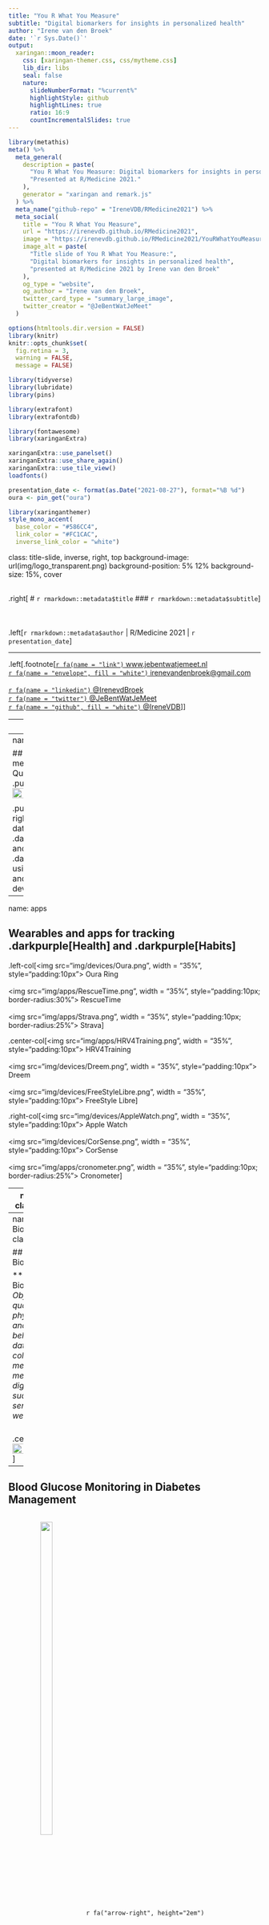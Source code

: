 ```yaml
---
title: "You R What You Measure"
subtitle: "Digital biomarkers for insights in personalized health"  
author: "Irene van den Broek"
date: '`r Sys.Date()`'
output:
  xaringan::moon_reader:
    css: [xaringan-themer.css, css/mytheme.css]
    lib_dir: libs
    seal: false 
    nature:
      slideNumberFormat: "%current%"
      highlightStyle: github
      highlightLines: true
      ratio: 16:9
      countIncrementalSlides: true
---
```


```r
library(metathis)
meta() %>%
  meta_general(
    description = paste(
      "You R What You Measure: Digital biomarkers for insights in personalized health",
      "Presented at R/Medicine 2021."
    ),
    generator = "xaringan and remark.js"
  ) %>%
  meta_name("github-repo" = "IreneVDB/RMedicine2021") %>% 
  meta_social(
    title = "You R What You Measure",
    url = "https://irenevdb.github.io/RMedicine2021",
    image = "https://irenevdb.github.io/RMedicine2021/YouRWhatYouMeasure_title.png",
    image_alt = paste(
      "Title slide of You R What You Measure:", 
      "Digital biomarkers for insights in personalized health", 
      "presented at R/Medicine 2021 by Irene van den Broek"
    ),
    og_type = "website",
    og_author = "Irene van den Broek",
    twitter_card_type = "summary_large_image",
    twitter_creator = "@JeBentWatJeMeet"
  )

```

```r
options(htmltools.dir.version = FALSE)
library(knitr)
knitr::opts_chunk$set(
  fig.retina = 3,
  warning = FALSE, 
  message = FALSE)

library(tidyverse)
library(lubridate)
library(pins)

library(extrafont)
library(extrafontdb) 

library(fontawesome)
library(xaringanExtra)

xaringanExtra::use_panelset()
xaringanExtra::use_share_again()
xaringanExtra::use_tile_view()
loadfonts() 

presentation_date <- format(as.Date("2021-08-27"), format="%B %d")
oura <- pin_get("oura")

```

```r
library(xaringanthemer)
style_mono_accent(
  base_color = "#586CC4",
  link_color = "#FC1CAC",
  inverse_link_color = "white")
```

class: title-slide, inverse, right, top
background-image: url(img/logo_transparent.png)
background-position: 5% 12%
background-size: 15%, cover

<br>
.right[
# `r rmarkdown::metadata$title`
### `r rmarkdown::metadata$subtitle`
]
<br> <br> <br> <br> 
.left[`r rmarkdown::metadata$author` | R/Medicine 2021 | `r presentation_date`]
<hr>

.left[.footnote[[`r fa(name = "link")`  www.jebentwatjemeet.nl](https://www.jebentwatjemeet.nl) <br>
[`r fa(name = "envelope", fill = "white")` irenevandenbroek@gmail.com](mailto:irenevandenbroek@gmail.com)<br><br>
[`r fa(name = "linkedin") ` @IrenevdBroek](https://www.linkedin.com/in/irenevdbroek/)<br>
[`r fa(name = "twitter") ` @JeBentWatJeMeet](http://twitter.com/JeBentWatJeMeet)<br>
[`r fa(name = "github", fill = "white")`  @IreneVDB](http://github.com/IreneVDB)
]]

---
layout:true

<div class="my-footer">
<span style="width:100%; text-align:center"> 
| `r fa(name = "link")`
<a href=https://www.jebentwatjemeet.nl style="color: white"> 
  jebentwatjemeet.nl </a>| `r fa(name = "github")` 
<a href=http://github.com/IreneVDB style="color: white"> 
  @IreneVDB  </a>| `r fa(name = "twitter") `
<a href=http://twitter.com/JeBentWatJeMeet style="color: white"> 
  @JeBentWatJeMeet  </a>|
</span>
</div> 

---
name: intro
class: top

## You are what you measure: My Quantified Self Project
<br>
.pull-left[.center[<img src="img/Logo_8factors.png" width="90%">]]

.pull-right[.center[Collecting data about my .darkpink.large[Health] and .darkpink.large[Habits] using apps, sensors and wearable devices]]

---
name: apps

## Wearables and apps for tracking .darkpurple[Health] and .darkpurple[Habits]

.left-col[<img src="img/devices/Oura.png", width = "35%", style="padding:10px"> Oura Ring
<br><br>
<img src="img/apps/RescueTime.png", width = "35%", style="padding:10px; border-radius:30%"> RescueTime
<br><br>
<img src="img/apps/Strava.png", width = "35%", style="padding:10px; border-radius:25%"> Strava]

.center-col[<img src="img/apps/HRV4Training.png", width = "35%", style="padding:10px"> HRV4Training
<br><br>
<img src="img/devices/Dreem.png", width = "35%", style="padding:10px"> Dreem
<br><br>
<img src="img/devices/FreeStyleLibre.png", width = "35%", style="padding:10px"> FreeStyle Libre]

.right-col[<img src="img/devices/AppleWatch.png", width = "35%", style="padding:10px"> Apple Watch
<br><br>
<img src="img/devices/CorSense.png", width = "35%", style="padding:10px"> CorSense
<br><br>
<img src="img/apps/cronometer.png", width = "35%", style="padding:10px; border-radius:25%"> Cronometer]

---
name: aim
class: center

## .left[Let's talk biomarkers. Let's talk health tech. Let's talk R!]

<br>
.pull-left[`r fa("mobile-alt", fill="#586CC4", height = "7em", margin_left="1em", margin_right="1em")` `r fa("heartbeat", fill="#586CC4", height = "7em", margin_left="1em", margin_right="1em")`
<br>
<br>
.xlarge[The potential of digital biomarkers to advance personalized health]
<br><br>
Personal use <br> Clinical trials <br> Clinical practice]

.pull-right[`r fa("r-project", fill="#586CC4", height = "7em", margin_left="1em", margin_right="1em")`
<br>
<br>
.xlarge[The power of R to support digital health data] 
<br><br>
Data collection <br> Data analysis <br> Data communication]

---
name: Digital Biomarkers
class: left

## Digital Biomarkers

** Digital Biomarkers**: _Objective, quantifiable physiological and behavioral data that are collected and measured by means of digital devices such as apps, sensors and wearables._

<br>
.center[<img src="img/PersonalizedHealth.png" width="100%">]

---

## Blood Glucose Monitoring in Diabetes Management

<div style="vertical-align:middle; display:inline-block; text-align:center; width:30%;">
<img src="img/blooddraw.png" width="40%"/> 
</div>
`r fa("arrow-right", height="2em")`
<div style="vertical-align:middle; display:inline-block; text-align:center; width:30%;">
<img src="img/fingerprick.png" width="40%"/> 
</div>
`r fa("arrow-right", height="2em")`
<div style="vertical-align:middle; display:inline-block; text-align:center; width:30%;">
<img src="img/sensor.png" width="40%"/>
</div>

<br>
<hr>
<br>

<div style="vertical-align:top; display:inline-block; text-align:center; width:24%;">
    <img src="img/devices/Dexcom.png" height="200px"/>
    <span style="display:block;">Dexcom</span>
</div>

<div style="vertical-align:top; display:inline-block; text-align:center; width:24%;">
    <img src="img/devices/Eversense.png" height="200px"/>
    <span style="display:block;">Eversense</span>
</div>

<div style="vertical-align:top; display:inline-block; text-align:center; width:24%;">
    <img src="img/devices/FSL.png" height="200px"/>
    <span style="display:block;">FreeStyle Libre</span>
</div>

<div style="vertical-align:top; display:inline-block; text-align:center; width:24%;">
    <img src="img/devices/MedtronicGL3.png" height="200px"/>
    <span style="display:block;">Medtronic</span>
</div>

---
name: R-R intervals
class: left

## Heart Rate Variability: a non-invasive marker of .darkpurple[Stress]

**HRV** is the variation in time between consecutive heart beats and reflects the heart's capacity to adapt to changes

<br>
.center[<img src="img/ECG_RR.png" width="100%">]

---
name: HRV applications
class: center

## .left[Daily HRV measurement to monitor .darkpurple[Stress] and .darkpurple[Recovery]]

.left-column[Using **Corsense** and **HRV4Training** app <br><br>
<img src="img/devices/CorSense.png" width = "40%"> <br><br>
<img src="img/apps/HRV4Training.png" width = "40%" style="padding:10px">
]

.right-column[
<iframe src="data/eTrend_HRV4T_H250.html" width="100%" height="450" id="igraph" scrolling="no" seamless="seamless" frameBorder="0"> </iframe>
]

---
name: timeseries
class: center

## .left[More .darkpurple[Long-term] Trends: Step Count, Body Weight and Sleep]

.panelset[

.panel[.panel-name[Step Count]

.left-column[
Using **Apple Watch** <br><br>
<img src="img/devices/AppleWatch.png" width="100px">
<br><br>
<img src="img/apps/applewatch.jpg" width="100px"; style="padding:10px; border-radius:25%;">
]

.right-column[
<iframe src="data/eTrend_Steps.html" width="100%" height="400" id="igraph" scrolling="no" seamless="seamless" frameBorder="0"> </iframe>
]

] <!---->

.panel[.panel-name[Body Weight]

.left-column[
Using **QardioBase** smart scale <br><br>
<img src="img/devices/QardioBase.png" width="100px">
<br><br>
<img src="img/apps/Qardio.png" width="100px"; style="padding:10px; border-radius:25%;">
]

.right-column[
<iframe src="data/eTrend_Weight.html" width="100%" height="400" id="igraph" scrolling="no" seamless="seamless" frameBorder="0"> </iframe>
]

] <!---->

.panel[.panel-name[Sleep]

.left-column[
Using **Dreem** headband <br><br>
<img src="img/devices/Dreem.png" width="100px">
<br><br>
<img src="img/apps/dreem.png" width="100px"; style="padding:10px; border-radius:25%;">
]

.right-column[
<iframe src="data/eTrend_Sleep.html" width="100%" height="400" id="igraph" scrolling="no" seamless="seamless" frameBorder="0"> </iframe>
]

] <!---->

] <!---->
---
name: Nightly patterns
class: center

## .left[More about .darkpurple[Sleep]: the Easiest way to collect data!]

.panelset[

.panel[.panel-name[Sleep Phases]
.left-column[
Using **Dreem Headband**<br>
<img src="img/devices/Dreem.png" width="100px">
<br>
<img src="img/apps/dreem.png" width="100px"; style="padding:10px; border-radius:25%;">
]

.right-column[
```r
source("src/Daily_categoric.R")
ggridge.sleep()
```
]
] <!---->

.panel[.panel-name[HRV]

.left-column[
Using **Oura Ring**<br>
<img src="img/devices/Oura.png" width="100px">
<br>
<img src="img/apps/Oura.png" width="100px"; style="padding:10px; border-radius:25%;">
]

.right-column[
```r
source("src/Daily_timeserie.R")

oura_noNA <- oura[["Sleep"]] %>%
  filter(is.na(sleep.period_id) == FALSE)

oura_HRV <- map(1:nrow(oura_noNA), function(row){
  df <- data.frame(datetime = seq(as_datetime(oura_noNA$sleep.bedtime_start[row], tz = "CET"),
                                  as_datetime(oura_noNA$sleep.bedtime_end[row], tz = "CET"), by = "5 mins"),
                   HRV = unlist(oura_noNA$sleep.rmssd_5min[row]))
}) %>%
  bind_rows() %>%
  filter(HRV > 0) %>%
  mutate(datetime = round_date(datetime, unit = "5mins"))

daily.timeserie("Oura Ring", df = oura_HRV, datetime_col ="datetime", value_col = "HRV", var = "HRV", unit = "msec", day_or_night = "night", hue = 0.65, ymin = 40, ymax = 170, starttime = 21, endtime = 8.5)
```
]

] <!---->

.panel[.panel-name[Heart Rate]

.left-column[
Using **Oura Ring**<br>
<img src="img/devices/Oura.png" width="100px">
<br>
<img src="img/apps/Oura.png" width="100px"; style="padding:10px; border-radius:25%;">
]

.right-column[
```r
oura_HR <- map(1:nrow(oura_noNA), function(row){
  df <- data.frame(datetime = seq(as_datetime(oura_noNA$sleep.bedtime_start[row], tz = "CET"),
                                  as_datetime(oura_noNA$sleep.bedtime_end[row], tz = "CET"), by = "5 mins"),
                   HR = unlist(oura_noNA$sleep.hr_5min[row]))
}) %>%
  bind_rows() %>%
  filter(HR > 0) %>%
  mutate(datetime = round_date(datetime, unit = "5mins"))

daily.timeserie("Oura Ring", df = oura_HR, datetime_col ="datetime", value_col = "HR", var = "Heart Rate", unit = "BPM", day_or_night = "night", hue = 0.45, ymin = 40, ymax = 66, starttime = 21, endtime = 8.5)
```
]

] <!---->

] <!---->

---
name: Biological Clock
class: center

## .left[Daily Rhythms and the .darkpurple[Biological Clock]]

.panelset.sideways[

.panel[.panel-name[Sleep]
<img src ="img/apps/dreem.png" height="50px" style="float:right;margin-bottom:-50px;border-radius:10px">
```r
source("src/ggridge_dow.R")
load("data/Sleep_Times.RData")

make.ggridge.time(tracker = "Dreem", df = Sleep_Times,
                  time_columns = c("Sleep Start","Wake Up"),
                  timescale = "night", duration_column = NULL, group = NULL,
                  base_hue = 0.75, hue_range= 0.45,
                  title_key = "Sleep")
```

] <!---->

.panel[.panel-name[Meals]
<img src ="img/apps/cronometer.png" height="50px" style="float:right;margin-bottom:-50px">
```r
source("src/ggridge_dow.R")
load("data/Meal_Times.RData")

make.ggridge.time(tracker = "Cronometer",
                  df = Meal_Times,
                  time_columns = c("Breakfast", "Lunch", "Dinner"),
                  timescale = "day", duration_column = NULL, group = NULL,
                  base_hue = 0.55, hue_range = 0.45,
                  title_key = "Meal")
```

] <!---->

.panel[.panel-name[Excercise]
<img src ="img/apps/Strava.png" height="50px" style="float:right;margin-bottom:-50px;border-radius:10px">
```r
source("src/ggridge_dow.R")
load("data/Strava.RData")

make.ggridge.time(tracker = "Strava", df = Strava, time_columns = "start_date_local", duration_column = "Duration_min", group= "Type",
                  title_key = "Exercise",base_hue = 0.55, hue_range = 0.5, add_poly = FALSE)
```

] <!---->

] <!---->

---
name: Productivity
class: center

## .left[Tracking .darkpurple[Productivity] and .darkpurple[Screen Time]]

.left-column[
Using **RescueTime**<br>
<img src="img/apps/RescueTime.png" width="100px"; style="padding:10px; border-radius:25%;">
]

.right-column[
<img src="img/PCTimes.png">
]

---
name: Female Cycle
class: left

## .darkpurple[Montly Rhythms] and Hormonal Influences

.panelset.sideways[

.panel[.panel-name[Body Temperature]
<img src ="img/apps/Oura.png" height="50px" style="float:right; margin-bottom:-50px; border-radius:25%">
```r
source("src/cyclical.R")
load("data/period.RData")

make.menstrual.heatmap(tracker = "Oura Ring", df = oura[["Sleep"]],
                      column = sleep.temperature_deviation,
                      lab = "Body Temperature", type = "value",
                      title = "Body Temperature during Sleep along the Female Cycle",
                      hue = 0.55)
```
] <!---->

.panel[.panel-name[Breathing]
<img src ="img/apps/Oura.png" height="50px" style="float:right;margin-bottom:-50px; border-radius: 25%">
```r
make.menstrual.heatmap(tracker = "Oura Ring", df = oura[["Sleep"]],
                      column = sleep.breath_average,
                      lab = "Respiration Rate", type = "value",
                      title = "Respiration Rate during Sleep along the Female Cycle",
                      hue = 0.47)
```
] <!---->

.panel[.panel-name[Headaches]
<img src ="img/apps/tracknshare.png" height="50px" style="float:right; margin-bottom:-50px; border-radius:25%">
```r

load("/Users/irenevandenbroek/Documents/R-Projects/Projects/QuantifiedSelf/Mood/Mood.RData")

Mood <- Mood %>%
  mutate(Headache = factor(case_when(Headache == "0" ~ "None",
                                    Headache == "1" ~ "Mild",
                                    Headache == "2" ~ "Moderate",
                                    Headache == "3" ~ "Severe",
                                    TRUE ~ "No data"),
                          levels = c("None", "Mild", "Moderate", "Severe", "No data")))

make.menstrual.heatmap(tracker = "TracknShare", df = Mood,
                       column = Headache, lab = "Headache",
                       type = "value",
                       title = "Headache occurence along the Female Cycle",
                       hue = 0.51)
```

] <!---->
] <!---->

---
name: Conclusion
class: left

## In Conclusion...You R What You Measure!

<img src="img/sleep_move_R_repeat.png">

.Footnote[Future (R-) Goals:
- **Automate** and **Share** data upload, analysis and visualization 
- Work together on **Digital Health** Data (Viz) Projects ([*Get in touch!*](mailto:irenevandenbroek@gmail.com))]

---
name: Resources
class: left

## Resources

**Blood Sugar Monitoring** for personalized nutrition:<br>
[The Personalized Nutrition Project](http://personalnutrition.org/Home)

<hr>

**Heart Rate Variability:** <br>
`r emo::ji("package")` {[RHRV](https://rhrv.r-forge.r-project.org/index.html)} <br>
[EliteHRV](https://elitehrv.com) blog <br>
[HRV4Training](https://www.hrv4training.com/blog) blog

<hr>

**Data Visualization** R packages: <br>
`r emo::ji("package")` {[echarts4r](https://echarts4r.john-coene.com)} <br>
`r emo::ji("package")` {[ggridges](https://cran.r-project.org/web/packages/ggridges/vignettes/introduction.html)} <br>
`r emo::ji("package")` {[ggplot2](https://ggplot2.tidyverse.org)} 

---
name: Bonus slides
class: inverse, center, middle

background-image: url(img/logo_transparent.png)
background-position: 5% 10%
background-size: 10%, cover

<br>
#Bonus slides <br>
(Slides that did not fit in the 10 min talk)

<div class="my-footer"></div>

---
name: HRV Recommendations
class: center

## .left[Be aware *how* Heart Rate Variability is .darkpurple[Measured]...]

```r
source("src/gt_layout.R")

HRV_table <- data.frame(
  "Sensor" = c("Electric (chest strap)", "Optic (wrist, arm, finger, ear)"),
  "Time" = c("First thing upon awakening", "Fixed time of day"),
  "Length" = c("5 min", "> 1 min"),
  "Position" = c("Supine / Laying", "Sitting"),
  "Breathing" = c("Natural", "Paced"),
  "Frequency" = c("Every day", "At least 3x per week")) %>%
  magrittr::set_rownames(c("Optimal", "Alternative")) %>%
  t() %>%
  as.data.frame() %>%
  gt(rownames_to_stub = TRUE) %>%
  tab_header(title = "Recommendations for short-term HRV readings") %>%
  set.table.layout()

HRV_table
```

---
name: HRV Analysis 
class: center

## .left[...and *how* Heart Rate Variability is .darkpurple[Analysed]...]

<div style="vertical-align:top; display:inline-block; text-align:center; width:33%;">
   <img src="img/RR.png">
    <span style="display:block;">Time Domain</span>
</div>

<div style="vertical-align:top; display:inline-block; text-align:center; width:33%;">
   <img src="img/psd.png">
    <span style="display:block;">Frequency Domain</span>
</div>

<div style="vertical-align:top; display:inline-block; text-align:center; width:33%;">
   <img src="img/Poincare.png">
    <span style="display:block;">Non-Linear Analysis</span>
</div>

---
name: HRV Long-term
class: top left

## .left[Another application of HRV: .darkpurple[Long-term] measurements]

.left-column[.center[HRV for **Biofeedback** or **Sport Performance** <br><br> <img src="img/devices/polarH10.png" width = "40%">  <br> Polar H10 <br><br> <img src="img/apps/HRVlogger.png" width = "40%" style="padding:10px; border-radius:30%"> <br> HRV Logger app
]]

.right-column[
```r
HRVLogger <- pin_get("HRVLogger")
source("src/HRV_longterm.R")
par(mfrow = c(2, 1), oma = c(0,0,0,0))
make.plot.HRV_sport()
make.plot.HRV.Breath()
```
]

---
name: api
class: center

## .left[How to get the Data? All Ways lead to R...!]

.panelset[

.panel[.panel-name[Manual vs Magical]

<br><br>

.pull-left[`r fa("file-export", fill="#586CC4", height = "5em", margin_left="1em", margin_right="1em")` `r fa("file-import", fill="#586CC4", height = "5em", margin_left="1em", margin_right="1em")`
<br>

.xlarge[MANUAL] <br> Export + Import Files <br>]

.pull-right[`r fa("cloud-download-alt", fill="#586CC4", height = "5em", margin_left="1em", margin_right="1em")``r fa("magic", fill="#586CC4", height = "5em", margin_left="1em", margin_right="1em")`
<br>

.xlarge[MAGICAL] <br> Cloud + API <br>

]

] <!---->

.panel[.panel-name[Example Oura API]
```r
connect.api <- function(startdate, token, username, password, data_type){
    url <- paste0("https://api.ouraring.com/v1/", data_type, "?start=",
                  startdate, "&access_token=", token)
    get_data <- GET(url, authenticate(username, password, type = "basic"))
    content <- content(get_data, "text")
    json <- fromJSON(content, flatten = TRUE)
    df <- as.data.frame(json)
}
```

```r
oura <- map(c("sleep", "activity", "readiness"), connect.api, startdate = "2020-01-29",
            token = key_get("Token", keyring= "oura"),
            username = key_get("Username", keyring="oura"),
            password = key_get("Password", keyring= "oura"))
```
<hr>
.left[`r emo::ji("package")` {httr} : Connect <br>
`r emo::ji("package")` {keyring}: Store credentials <br>
Or look for dedicated packages: e.g., `r emo::ji("package")` {rStrava}]
] <!---->

] <!---->

---
name: Daily patterns
class: center

## .left[Insights from Time Series: .darkpurple[Daily Patterns]]

.panelset[

.panel[.panel-name[Blood Sugar]

.left-column[
Using **Free Style Libre** Sensor <br>
<img src="img/devices/FreeStyleLibre.png" width="100px">
<br>
<img src="img/apps/FSL.png" width="100px"; style="padding:10px; border-radius:25%;">
]

.right-column[
```r
source("src/Daily_timeserie.R")
load("data/FSL.RData")

daily.timeserie("FreeStyle Libre", df = FSL, datetime_col ="timestamp", value_col = "Glucose", var = "Glucose", unit = "mmol/L", day_or_night = "day", hue = 0.55, ymin = 0, ymax = 9, starttime = 0, endtime = 24)

```
]
] <!---->

.panel[.panel-name[Activity]

.left-column[
Using **Oura Ring**<br>
<img src="img/devices/Oura.png" width="100px">
<br>
<img src="img/apps/Oura.png" width="100px"; style="padding:10px; border-radius:25%;">
]

.right-column[
```r
source("src/Daily_categoric.R")
oura <- pin_get("oura")
ggridge.activity()
```
]

] <!---->

] <!---->
